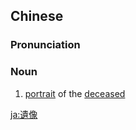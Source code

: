 {{also|遗像}}
==Chinese==
{{zh-forms|s=遗像}}

===Pronunciation===
{{zh-pron
|m=yíxiàng
|c=wai4 zoeng6
|mn=qz:ûi-siǒng/tw,xm,zz:ûi-siōng/zz:ûi-chhiāng/qz:î-siǒng/xm:î-siōng/zz:î-chhiāng
|cat=n
}}

===Noun===
{{zh-noun}}

# [[portrait]] of the [[deceased]]

[[ja:遺像]]